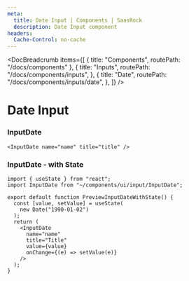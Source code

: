 ```yaml
---
meta:
  title: Date Input | Components | SaasRock
  description: Date Input component
headers:
  Cache-Control: no-cache
---
```



<DocBreadcrumb
  items={[
    { title: "Components", routePath: "/docs/components" },
    {
      title: "Inputs",
      routePath: "/docs/components/inputs",
    },
    {
      title: "Date",
      routePath: "/docs/components/inputs/date",
    },
  ]}
/>

# Date Input


### InputDate

<PreviewInputDate />

```tsx
<InputDate name="name" title="title" />
```


### InputDate - with State

<PreviewInputDateWithState />

```tsx
import { useState } from "react";
import InputDate from "~/components/ui/input/InputDate";

export default function PreviewInputDateWithState() {
  const [value, setValue] = useState(
    new Date("1990-01-02")
  );
  return (
    <InputDate
      name="name"
      title="Title"
      value={value}
      onChange={(e) => setValue(e)}
    />
  );
}
```
